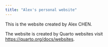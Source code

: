```yaml
---
title: "Alex's personal website"
---
```


This is the website created by Alex CHEN.

The website is created by Quarto websites visit <https://quarto.org/docs/websites>.